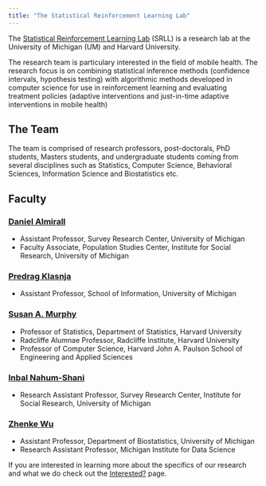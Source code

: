 ```yaml
---
title: "The Statistical Reinforcement Learning Lab"
---
```



The [Statistical Reinforcement Learning Lab](http://dept.stat.lsa.umich.edu/~samurphy/nida/overview.html) (SRLL) is a research lab at the University of Michigan (UM) and Harvard University. 


The research team is particulary interested in the field of mobile health. The research focus is on combining statistical inference methods (confidence intervals, hypothesis testing) with algorithmic methods developed in computer science for use in reinforcement learning and evaluating treatment policies (adaptive interventions and just-in-time adaptive interventions in mobile health)


## The Team

The team is comprised of research professors, post-doctorals, PhD students, Masters students, and undergraduate students coming from several disciplines such as Statistics, Computer Science, Behavioral Sciences, Information Science and Biostatistics etc.


## Faculty

### [Daniel Almirall](http://www-personal.umich.edu/~dalmiral/)
* Assistant Professor, Survey Research Center, University of Michigan
* Faculty Associate, Population Studies Center, Institute for Social Research, University of Michigan


### [Predrag Klasnja](http://www.pedjaklasnja.com/)
* Assistant Professor, School of Information, University of Michigan


### [Susan A. Murphy](http://dept.stat.lsa.umich.edu/~samurphy/)
* Professor of Statistics, Department of Statistics, Harvard University
* Radcliffe Alumnae Professor, Radcliffe Institute, Harvard University
* Professor of Computer Science, Harvard John A. Paulson School of Engineering and Applied Sciences


### [Inbal Nahum-Shani](http://www-personal.umich.edu/~inbal/)
* Research Assistant Professor, Survey Research Center, Institute for Social Research, University of Michigan


### [Zhenke Wu](http://zhenkewu.com/)
* Assistant Professor, Department of Biostatistics, University of Michigan
* Research Assistant Professor, Michigan Institute for Data Science


If you are interested in learning more about the specifics of our research and what we do check out the [Interested?](https://tahmeed14.github.io/srll_undergrads/about.html) page.
